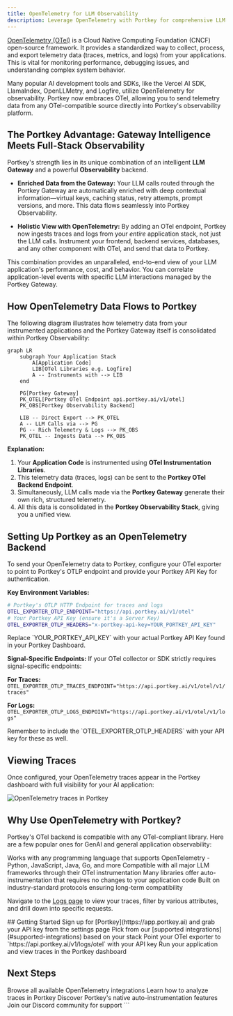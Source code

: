 ```yaml
---
title: OpenTelemetry for LLM Observability
description: Leverage OpenTelemetry with Portkey for comprehensive LLM application observability, combining gateway insights with full-stack telemetry.
---
```


[OpenTelemetry (OTel)](https://opentelemetry.io/) is a Cloud Native Computing Foundation (CNCF) open-source framework. It provides a standardized way to collect, process, and export telemetry data (traces, metrics, and logs) from your applications. This is vital for monitoring performance, debugging issues, and understanding complex system behavior.

Many popular AI development tools and SDKs, like the Vercel AI SDK, LlamaIndex, OpenLLMetry, and Logfire, utilize OpenTelemetry for observability. Portkey now embraces OTel, allowing you to send telemetry data from any OTel-compatible source directly into Portkey's observability platform.

## The Portkey Advantage: Gateway Intelligence Meets Full-Stack Observability

Portkey's strength lies in its unique combination of an intelligent **LLM Gateway** and a powerful **Observability** backend.

- **Enriched Data from the Gateway:** Your LLM calls routed through the Portkey Gateway are automatically enriched with deep contextual information—virtual keys, caching status, retry attempts, prompt versions, and more. This data flows seamlessly into Portkey Observability.

- **Holistic View with OpenTelemetry:** By adding an OTel endpoint, Portkey now ingests traces and logs from your *entire* application stack, not just the LLM calls. Instrument your frontend, backend services, databases, and any other component with OTel, and send that data to Portkey.

This combination provides an unparalleled, end-to-end view of your LLM application's performance, cost, and behavior. You can correlate application-level events with specific LLM interactions managed by the Portkey Gateway.

## How OpenTelemetry Data Flows to Portkey

The following diagram illustrates how telemetry data from your instrumented applications and the Portkey Gateway itself is consolidated within Portkey Observability:

```mermaid
graph LR
    subgraph Your Application Stack
        A[Application Code]
        LIB[OTel Libraries e.g. Logfire]
        A -- Instruments with --> LIB
    end

    PG[Portkey Gateway]
    PK_OTEL[Portkey OTel Endpoint api.portkey.ai/v1/otel]
    PK_OBS[Portkey Observability Backend]

    LIB -- Direct Export --> PK_OTEL
    A -- LLM Calls via --> PG
    PG -- Rich Telemetry & Logs --> PK_OBS
    PK_OTEL -- Ingests Data --> PK_OBS
````

**Explanation:**

1. Your **Application Code** is instrumented using **OTel Instrumentation Libraries**.
2. This telemetry data (traces, logs) can be sent to the **Portkey OTel Backend Endpoint**.
3. Simultaneously, LLM calls made via the **Portkey Gateway** generate their own rich, structured telemetry.
4. All this data is consolidated in the **Portkey Observability Stack**, giving you a unified view.

## Setting Up Portkey as an OpenTelemetry Backend

To send your OpenTelemetry data to Portkey, configure your OTel exporter to point to Portkey's OTLP endpoint and provide your Portkey API Key for authentication.

**Key Environment Variables:**

```bash
# Portkey's OTLP HTTP Endpoint for traces and logs
OTEL_EXPORTER_OTLP_ENDPOINT="https://api.portkey.ai/v1/otel"
# Your Portkey API Key (ensure it's a Server Key)
OTEL_EXPORTER_OTLP_HEADERS="x-portkey-api-key=YOUR_PORTKEY_API_KEY"
```

<Note>
  Replace `YOUR_PORTKEY_API_KEY` with your actual Portkey API Key found in your Portkey Dashboard.
</Note>


**Signal-Specific Endpoints:**
  If your OTel collector or SDK strictly requires signal-specific endpoints:

**For Traces:**
`OTEL_EXPORTER_OTLP_TRACES_ENDPOINT="https://api.portkey.ai/v1/otel/v1/traces"`

**For Logs:**
`OTEL_EXPORTER_OTLP_LOGS_ENDPOINT="https://api.portkey.ai/v1/otel/v1/logs"`


<Note>
Remember to include the `OTEL_EXPORTER_OTLP_HEADERS` with your API key for these as well.
</Note>

## Viewing Traces

Once configured, your OpenTelemetry traces appear in the Portkey dashboard with full visibility for your AI application:
<Frame>
  <img src="/images/product/opentelemetry.png" alt="OpenTelemetry traces in Portkey" />
</Frame>


## Why Use OpenTelemetry with Portkey?

Portkey's OTel backend is compatible with any OTel-compliant library. Here are a few popular ones for GenAI and general application observability:

<CardGroup cols={2}>
  <Card title="Language Agnostic" icon="globe">
    Works with any programming language that supports OpenTelemetry - Python, JavaScript, Java, Go, and more
  </Card>
  <Card title="Framework Support" icon="layer-group">
    Compatible with all major LLM frameworks through their OTel instrumentation
  </Card>
  <Card title="Zero Code Changes" icon="wand-magic-sparkles">
    Many libraries offer auto-instrumentation that requires no changes to your application code
  </Card>
  <Card title="Standards-Based" icon="certificate">
    Built on industry-standard protocols ensuring long-term compatibility
  </Card>
</CardGroup>


Navigate to the [Logs page](https://app.portkey.ai/logs) to view your traces, filter by various attributes, and drill down into specific requests.


<Card title="Supported OTel Libraries" icon="gear" href="/product/observability/opentelemetry/list-of-supported-otel-instrumenters">

</Card>
## Getting Started

<Steps>
  <Step title="Get your Portkey API key">
    Sign up for [Portkey](https://app.portkey.ai) and grab your API key from the settings page
  </Step>
  <Step title="Choose an instrumentation library">
    Pick from our [supported integrations](#supported-integrations) based on your stack
  </Step>
  <Step title="Configure the endpoint">
    Point your OTel exporter to `https://api.portkey.ai/v1/logs/otel` with your API key
  </Step>
  <Step title="Start tracing">
    Run your application and view traces in the Portkey dashboard
  </Step>
</Steps>

## Next Steps

<CardGroup cols={2}>
  <Card title="Explore Integrations" icon="puzzle-piece" href="/integrations/observability-integrations">
    Browse all available OpenTelemetry integrations
  </Card>
  <Card title="View Traces" icon="chart-line" href="/product/observability/logs">
    Learn how to analyze traces in Portkey
  </Card>
  <Card title="Auto-Instrumentation" icon="magic" href="/product/observability/auto-instrumentation">
    Discover Portkey's native auto-instrumentation features
  </Card>
  <Card title="Get Help" icon="discord" href="https://discord.gg/portkey">
    Join our Discord community for support
  </Card>
</CardGroup>
```
